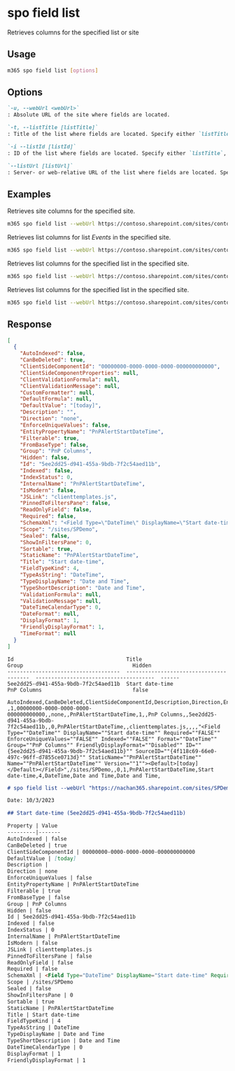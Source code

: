 
# spo field list

Retrieves columns for the specified list or site

## Usage

```sh
m365 spo field list [options]
```

## Options

```md definition-list
`-u, --webUrl <webUrl>`
: Absolute URL of the site where fields are located.

`-t, --listTitle [listTitle]`
: Title of the list where fields are located. Specify either `listTitle`, `listId` or `listUrl`.

`-i --listId [listId]`
: ID of the list where fields are located. Specify either `listTitle`, `listId` or `listUrl`.

`--listUrl [listUrl]`
: Server- or web-relative URL of the list where fields are located. Specify either `listTitle`, `listId` or `listUrl`.
```

<Global />

## Examples

Retrieves site columns for the specified site.

```sh
m365 spo field list --webUrl https://contoso.sharepoint.com/sites/contoso-sales
```

Retrieves list columns for list _Events_ in the specified site.

```sh
m365 spo field list --webUrl https://contoso.sharepoint.com/sites/contoso-sales --listTitle Events
```

Retrieves list columns for the specified list in the specified site.

```sh
m365 spo field list --webUrl https://contoso.sharepoint.com/sites/contoso-sales --listId '202b8199-b9de-43fd-9737-7f213f51c991'
```

Retrieves list columns for the specified list in the specified site.

```sh
m365 spo field list --webUrl https://contoso.sharepoint.com/sites/contoso-sales --listUrl '/sites/contoso-sales/lists/Events'
```

## Response

<Tabs>
  <TabItem value="JSON">

  ```json
  [
    {
      "AutoIndexed": false,
      "CanBeDeleted": true,
      "ClientSideComponentId": "00000000-0000-0000-0000-000000000000",
      "ClientSideComponentProperties": null,
      "ClientValidationFormula": null,
      "ClientValidationMessage": null,
      "CustomFormatter": null,
      "DefaultFormula": null,
      "DefaultValue": "[today]",
      "Description": "",
      "Direction": "none",
      "EnforceUniqueValues": false,
      "EntityPropertyName": "PnPAlertStartDateTime",
      "Filterable": true,
      "FromBaseType": false,
      "Group": "PnP Columns",
      "Hidden": false,
      "Id": "5ee2dd25-d941-455a-9bdb-7f2c54aed11b",
      "Indexed": false,
      "IndexStatus": 0,
      "InternalName": "PnPAlertStartDateTime",
      "IsModern": false,
      "JSLink": "clienttemplates.js",
      "PinnedToFiltersPane": false,
      "ReadOnlyField": false,
      "Required": false,
      "SchemaXml": "<Field Type=\"DateTime\" DisplayName=\"Start date-time\" Required=\"FALSE\" EnforceUniqueValues=\"FALSE\" Indexed=\"FALSE\" Format=\"DateTime\" Group=\"PnP Columns\" FriendlyDisplayFormat=\"Disabled\" ID=\"{5ee2dd25-d941-455a-9bdb-7f2c54aed11b}\" SourceID=\"{4f118c69-66e0-497c-96ff-d7855ce0713d}\" StaticName=\"PnPAlertStartDateTime\" Name=\"PnPAlertStartDateTime\" Version=\"1\"><Default>[today]</Default></Field>",
      "Scope": "/sites/SPDemo",
      "Sealed": false,
      "ShowInFiltersPane": 0,
      "Sortable": true,
      "StaticName": "PnPAlertStartDateTime",
      "Title": "Start date-time",
      "FieldTypeKind": 4,
      "TypeAsString": "DateTime",
      "TypeDisplayName": "Date and Time",
      "TypeShortDescription": "Date and Time",
      "ValidationFormula": null,
      "ValidationMessage": null,
      "DateTimeCalendarType": 0,
      "DateFormat": null,
      "DisplayFormat": 1,
      "FriendlyDisplayFormat": 1,
      "TimeFormat": null
    }
  ]
  ```

  </TabItem>
  <TabItem value="Text">

  ```text
  Id                                    Title                                    Group                                   Hidden
  ------------------------------------  ---------------------------------------  --------------------------------------  ------
  5ee2dd25-d941-455a-9bdb-7f2c54aed11b  Start date-time                          PnP Columns                             false
  ```

  </TabItem>
  <TabItem value="CSV">

  ```csv
  AutoIndexed,CanBeDeleted,ClientSideComponentId,Description,Direction,EnforceUniqueValues,EntityPropertyName,Filterable,FromBaseType,Group,Hidden,Id,Indexed,IndexStatus,InternalName,IsModern,JSLink,PinnedToFiltersPane,ReadOnlyField,Required,SchemaXml,Scope,Sealed,ShowInFiltersPane,Sortable,StaticName,Title,FieldTypeKind,TypeAsString,TypeDisplayName,TypeShortDescription,MaxLength
  ,1,00000000-0000-0000-0000-000000000000,,none,,PnPAlertStartDateTime,1,,PnP Columns,,5ee2dd25-d941-455a-9bdb-7f2c54aed11b,,0,PnPAlertStartDateTime,,clienttemplates.js,,,,"<Field Type=""DateTime"" DisplayName=""Start date-time"" Required=""FALSE"" EnforceUniqueValues=""FALSE"" Indexed=""FALSE"" Format=""DateTime"" Group=""PnP Columns"" FriendlyDisplayFormat=""Disabled"" ID=""{5ee2dd25-d941-455a-9bdb-7f2c54aed11b}"" SourceID=""{4f118c69-66e0-497c-96ff-d7855ce0713d}"" StaticName=""PnPAlertStartDateTime"" Name=""PnPAlertStartDateTime"" Version=""1""><Default>[today]</Default></Field>",/sites/SPDemo,,0,1,PnPAlertStartDateTime,Start date-time,4,DateTime,Date and Time,Date and Time,
  ```

  </TabItem>
  <TabItem value="Markdown">

  ```md
  # spo field list --webUrl "https://nachan365.sharepoint.com/sites/SPDemo"

  Date: 10/3/2023

  ## Start date-time (5ee2dd25-d941-455a-9bdb-7f2c54aed11b)

  Property | Value
  ---------|-------
  AutoIndexed | false
  CanBeDeleted | true
  ClientSideComponentId | 00000000-0000-0000-0000-000000000000
  DefaultValue | [today]
  Description | 
  Direction | none
  EnforceUniqueValues | false
  EntityPropertyName | PnPAlertStartDateTime
  Filterable | true
  FromBaseType | false
  Group | PnP Columns
  Hidden | false
  Id | 5ee2dd25-d941-455a-9bdb-7f2c54aed11b
  Indexed | false
  IndexStatus | 0
  InternalName | PnPAlertStartDateTime
  IsModern | false
  JSLink | clienttemplates.js
  PinnedToFiltersPane | false
  ReadOnlyField | false
  Required | false
  SchemaXml | <Field Type="DateTime" DisplayName="Start date-time" Required="FALSE" EnforceUniqueValues="FALSE" Indexed="FALSE" Format="DateTime" Group="PnP Columns" FriendlyDisplayFormat="Disabled" ID="{5ee2dd25-d941-455a-9bdb-7f2c54aed11b}" SourceID="{4f118c69-66e0-497c-96ff-d7855ce0713d}" StaticName="PnPAlertStartDateTime" Name="PnPAlertStartDateTime" Version="1"><Default>[today]</Default></Field>
  Scope | /sites/SPDemo
  Sealed | false
  ShowInFiltersPane | 0
  Sortable | true
  StaticName | PnPAlertStartDateTime
  Title | Start date-time
  FieldTypeKind | 4
  TypeAsString | DateTime
  TypeDisplayName | Date and Time
  TypeShortDescription | Date and Time
  DateTimeCalendarType | 0
  DisplayFormat | 1
  FriendlyDisplayFormat | 1
  ```

  </TabItem>
</Tabs>
